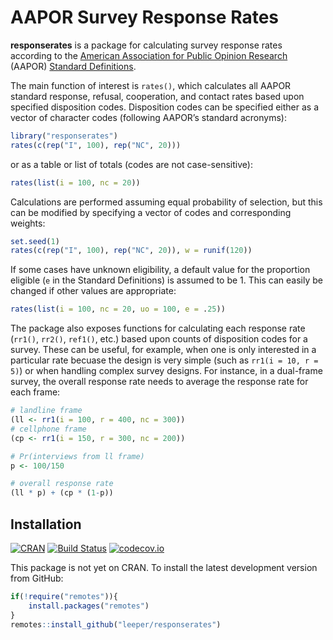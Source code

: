 # AAPOR Survey Response Rates #

**responserates** is a package for calculating survey response rates according to the [American Association for Public Opinion Research](http://www.aapor.org/) (AAPOR) [Standard Definitions](http://www.aapor.org/AAPOR_Main/media/publications/Standard-Definitions20169theditionfinal.pdf).

The main function of interest is `rates()`, which calculates all AAPOR standard response, refusal, cooperation, and contact rates based upon specified disposition codes. Disposition codes can be specified either as a vector of character codes (following AAPOR's standard acronyms):


```r
library("responserates")
rates(c(rep("I", 100), rep("NC", 20)))
```

or as a table or list of totals (codes are not case-sensitive):

```r
rates(list(i = 100, nc = 20))
```

Calculations are performed assuming equal probability of selection, but this can be modified by specifying a vector of codes and corresponding weights:

```r
set.seed(1)
rates(c(rep("I", 100), rep("NC", 20)), w = runif(120))
```

If some cases have unknown eligibility, a default value for the proportion eligible (`e` in the Standard Definitions) is assumed to be 1. This can easily be changed if other values are appropriate:

```r
rates(list(i = 100, nc = 20, uo = 100, e = .25))
```

The package also exposes functions for calculating each response rate (`rr1()`, `rr2()`, `ref1()`, etc.) based upon counts of disposition codes for a survey. These can be useful, for example, when one is only interested in a particular rate becuase the design is very simple (such as `rr1(i = 10, r = 5)`) or when handling complex survey designs. For instance, in a dual-frame survey, the overall response rate needs to average the response rate for each frame:

```r
# landline frame
(ll <- rr1(i = 100, r = 400, nc = 300))
# cellphone frame
(cp <- rr1(i = 150, r = 300, nc = 200))

# Pr(interviews from ll frame)
p <- 100/150

# overall response rate
(ll * p) + (cp * (1-p))
```


## Installation ##

[![CRAN](http://www.r-pkg.org/badges/version/responserates)](http://cran.r-project.org/package=responserates)
[![Build Status](https://travis-ci.org/leeper/responserates.png?branch=master)](https://travis-ci.org/leeper/responserates)
[![codecov.io](http://codecov.io/github/leeper/responserates/coverage.svg?branch=master)](http://codecov.io/github/leeper/responserates?branch=master)

This package is not yet on CRAN. To install the latest development version from GitHub:

```R
if(!require("remotes")){
    install.packages("remotes")
}
remotes::install_github("leeper/responserates")
```

